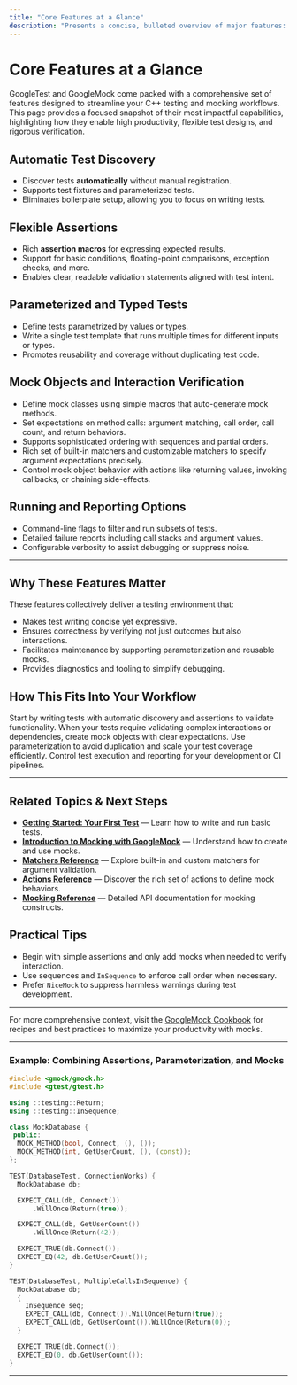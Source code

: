 ```yaml
---
title: "Core Features at a Glance"
description: "Presents a concise, bulleted overview of major features: automatic test discovery, flexible assertions, user- and type-parameterized tests, mock objects, and various options for running and reporting on tests. Highlights differentiators and maps features to their user and business impact."
---
```


# Core Features at a Glance

GoogleTest and GoogleMock come packed with a comprehensive set of features designed to streamline your C++ testing and mocking workflows. This page provides a focused snapshot of their most impactful capabilities, highlighting how they enable high productivity, flexible test designs, and rigorous verification.

## Automatic Test Discovery
- Discover tests **automatically** without manual registration.
- Supports test fixtures and parameterized tests.
- Eliminates boilerplate setup, allowing you to focus on writing tests.

## Flexible Assertions
- Rich **assertion macros** for expressing expected results.
- Support for basic conditions, floating-point comparisons, exception checks, and more.
- Enables clear, readable validation statements aligned with test intent.

## Parameterized and Typed Tests
- Define tests parametrized by values or types.
- Write a single test template that runs multiple times for different inputs or types.
- Promotes reusability and coverage without duplicating test code.

## Mock Objects and Interaction Verification
- Define mock classes using simple macros that auto-generate mock methods.
- Set expectations on method calls: argument matching, call order, call count, and return behaviors.
- Supports sophisticated ordering with sequences and partial orders.
- Rich set of built-in matchers and customizable matchers to specify argument expectations precisely.
- Control mock object behavior with actions like returning values, invoking callbacks, or chaining side-effects.

## Running and Reporting Options
- Command-line flags to filter and run subsets of tests.
- Detailed failure reports including call stacks and argument values.
- Configurable verbosity to assist debugging or suppress noise.

---

## Why These Features Matter
These features collectively deliver a testing environment that:

- Makes test writing concise yet expressive.
- Ensures correctness by verifying not just outcomes but also interactions.
- Facilitates maintenance by supporting parameterization and reusable mocks.
- Provides diagnostics and tooling to simplify debugging.

## How This Fits Into Your Workflow
Start by writing tests with automatic discovery and assertions to validate functionality. When your tests require validating complex interactions or dependencies, create mock objects with clear expectations. Use parameterization to avoid duplication and scale your test coverage efficiently. Control test execution and reporting for your development or CI pipelines.

---

## Related Topics & Next Steps
- **[Getting Started: Your First Test](../googletest-guides/core-workflows/getting-started-tests)** — Learn how to write and run basic tests.
- **[Introduction to Mocking with GoogleMock](../googletest-guides/core-workflows/mocking-basics)** — Understand how to create and use mocks.
- **[Matchers Reference](../api_reference/matchers_assertions/builtin_matchers)** — Explore built-in and custom matchers for argument validation.
- **[Actions Reference](../api_reference/actions_and_advanced/standard_actions)** — Discover the rich set of actions to define mock behaviors.
- **[Mocking Reference](../docs/reference/mocking.md)** — Detailed API documentation for mocking constructs.

## Practical Tips
- Begin with simple assertions and only add mocks when needed to verify interaction.
- Use sequences and `InSequence` to enforce call order when necessary.
- Prefer `NiceMock` to suppress harmless warnings during test development.


---

For more comprehensive context, visit the [GoogleMock Cookbook](../docs/gmock_cook_book.md) for recipes and best practices to maximize your productivity with mocks.

---

### Example: Combining Assertions, Parameterization, and Mocks
```cpp
#include <gmock/gmock.h>
#include <gtest/gtest.h>

using ::testing::Return;
using ::testing::InSequence;

class MockDatabase {
 public:
  MOCK_METHOD(bool, Connect, (), ());
  MOCK_METHOD(int, GetUserCount, (), (const));
};

TEST(DatabaseTest, ConnectionWorks) {
  MockDatabase db;

  EXPECT_CALL(db, Connect())
      .WillOnce(Return(true));

  EXPECT_CALL(db, GetUserCount())
      .WillOnce(Return(42));

  EXPECT_TRUE(db.Connect());
  EXPECT_EQ(42, db.GetUserCount());
}

TEST(DatabaseTest, MultipleCallsInSequence) {
  MockDatabase db;
  {
    InSequence seq;
    EXPECT_CALL(db, Connect()).WillOnce(Return(true));
    EXPECT_CALL(db, GetUserCount()).WillOnce(Return(0));
  }

  EXPECT_TRUE(db.Connect());
  EXPECT_EQ(0, db.GetUserCount());
}
```

---